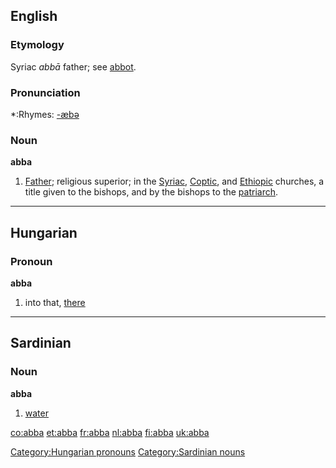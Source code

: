 ==English==
===Etymology===
Syriac ''abb&#0257;'' father; see [[abbot]].

===Pronunciation===
*:Rhymes: [[Rhymes:English:-æbə|-æbə]]

===Noun===
'''abba'''

#[[Father]]; religious superior; in the [[Syriac]], [[Coptic]], and [[Ethiopic]] churches, a title given to the bishops, and by the bishops to the [[patriarch]].


----

==Hungarian==
===Pronoun===
'''abba'''

# into that, [[there]]

[[Category:Hungarian pronouns]]


----

==Sardinian==
===Noun===
'''abba'''

# [[water]]

[[Category:Sardinian nouns]]

[[co:abba]]
[[et:abba]]
[[fr:abba]]
[[nl:abba]]
[[fi:abba]]
[[uk:abba]]